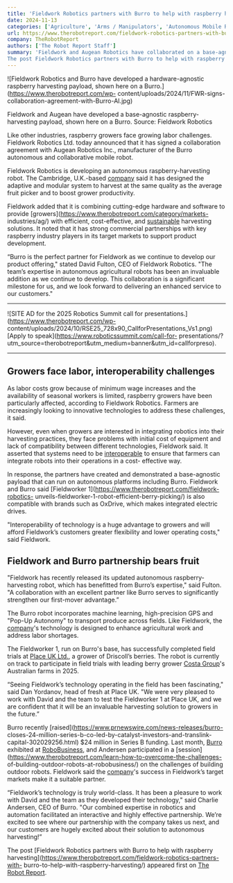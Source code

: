 ```yaml
---
title: 'Fieldwork Robotics partners with Burro to help with raspberry harvesting'
date: 2024-11-13
categories: ['Agriculture', 'Arms / Manipulators', 'Autonomous Mobile Robots (AMRs)', 'News', 'SCARA', 'Augean Robotics', 'Burro', 'Fieldwork Robotics', 'interoperability']
url: https://www.therobotreport.com/fieldwork-robotics-partners-with-burro-to-help-with-raspberry-harvesting/
company: TheRobotReport
authors: ['The Robot Report Staff']
summary: 'Fieldwork and Augean Robotics have collaborated on a base-agnostic payload for picking fruit that has successfully completed initial trials.
The post Fieldwork Robotics partners with Burro to help with raspberry harvesting appeared first on The Robot Report.'
---
```



![Fieldwork Robotics and Burro have developed a hardware-agnostic raspberry
harvesting payload, shown here on a Burro.](https://www.therobotreport.com/wp-
content/uploads/2024/11/FWR-signs-collaboration-agreement-with-Burro-AI.jpg)

Fieldwork and Augean have developed a base-agnostic raspberry-harvesting
payload, shown here on a Burro. Source: Fieldwork Robotics

Like other industries, raspberry growers face growing labor challenges.
Fieldwork Robotics Ltd. today announced that it has signed a collaboration
agreement with Augean Robotics Inc., manufacturer of the Burro autonomous and
collaborative mobile robot.

Fieldwork Robotics is developing an autonomous raspberry-harvesting robot. The
Cambridge, U.K.-based [company](https://fieldworkrobotics.com/) said it has
designed the adaptive and modular system to harvest at the same quality as the
average fruit picker and to boost grower productivity.

Fieldwork added that it is combining cutting-edge hardware and software to
provide [growers](https://www.therobotreport.com/category/markets-
industries/ag/) with efficient, cost-effective, and
[sustainable](https://www.therobotreport.com/tag/sustainability/) harvesting
solutions. It noted that it has strong commercial partnerships with key
raspberry industry players in its target markets to support product
development.

“Burro is the perfect partner for Fieldwork as we continue to develop our
product offering," stated David Fulton, CEO of Fieldwork Robotics. "The team’s
expertise in autonomous agricultural robots has been an invaluable addition as
we continue to develop. This collaboration is a significant milestone for us,
and we look forward to delivering an enhanced service to our customers."

* * *

![SITE AD for the 2025 Robotics Summit call for
presentations.](https://www.therobotreport.com/wp-
content/uploads/2024/10/RSE25_728x90_CallforPresentations_Vs1.png) [Apply to
speak](https://www.roboticssummit.com/call-for-
presentations/?utm_source=therobotreport&utm_medium=banner&utm_id=callforpreso).

* * *

## Growers face labor, interoperability challenges

As labor costs grow because of minimum wage increases and the availability of
seasonal workers is limited, raspberry growers have been particularly
affected, according to Fieldwork Robotics. Farmers are increasingly looking to
innovative technologies to address these challenges, it said.

However, even when growers are interested in integrating robotics into their
harvesting practices, they face problems with initial cost of equipment and
lack of compatibility between different technologies, Fieldwork said. It
asserted that systems need to be
[interoperable](https://www.therobotreport.com/tag/interoperability/) to
ensure that farmers can integrate robots into their operations in a cost-
effective way.

In response, the partners have created and demonstrated a base-agnostic
payload that can run on autonomous platforms including Burro. Fieldwork and
Burro said [Fieldworker 1](https://www.therobotreport.com/fieldwork-robotics-
unveils-fieldworker-1-robot-efficient-berry-picking/) is also compatible with
brands such as OxDrive, which makes integrated electric drives.

"Interoperability of technology is a huge advantage to growers and will afford
Fieldwork’s customers greater flexibility and lower operating costs," said
Fieldwork.

## Fieldwork and Burro partnership bears fruit

"Fieldwork has recently released its updated autonomous raspberry-harvesting
robot, which has benefitted from Burro’s expertise," said Fulton. "A
collaboration with an excellent partner like Burro serves to significantly
strengthen our first-mover advantage.”

The Burro robot incorporates machine learning, high-precision GPS and "Pop-Up
Autonomy" to transport produce across fields. Like Fieldwork, the
[company](https://www.therobotreport.com/tag/augean-robotics)'s technology is
designed to enhance agricultural work and address labor shortages.

The Fieldworker 1, run on Burro's base, has successfully completed field
trials at [Place UK Ltd.](https://placeuk.com/), a grower of Driscoll’s
berries. The robot is currently on track to participate in field trials with
leading berry grower [Costa Group](https://costagroup.com.au/)'s Australian
farms in 2025.

“Seeing Fieldwork’s technology operating in the field has been fascinating,"
said Dan Yordanov, head of fresh at Place UK. "We were very pleased to work
with David and the team to test the Fieldworker 1 at Place UK, and we are
confident that it will be an invaluable harvesting solution to growers in the
future.”

Burro recently [raised](https://www.prnewswire.com/news-releases/burro-
closes-24-million-series-b-co-led-by-catalyst-investors-and-translink-
capital-302029256.html) $24 million in Series B funding. Last month,
[Burro](https://burro.ai/) exhibited at
[RoboBusiness](https://www.robobusiness.com/), and Andersen participated in a
[session](https://www.therobotreport.com/learn-how-to-overcome-the-challenges-
of-building-outdoor-robots-at-robobusiness/) on the challenges of building
outdoor robots. Fieldwork said the
[company](https://www.therobotreport.com/tag/burro/)'s success in Fieldwork’s
target markets make it a suitable partner.

“Fieldwork’s technology is truly world-class. It has been a pleasure to work
with David and the team as they developed their technology," said Charlie
Andersen, CEO of Burro. "Our combined expertise in robotics and automation
facilitated an interactive and highly effective partnership. We’re excited to
see where our partnership with the company takes us next, and our customers
are hugely excited about their solution to autonomous harvesting!”

The post [Fieldwork Robotics partners with Burro to help with raspberry
harvesting](https://www.therobotreport.com/fieldwork-robotics-partners-with-
burro-to-help-with-raspberry-harvesting/) appeared first on [The Robot
Report](https://www.therobotreport.com).

